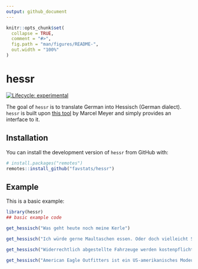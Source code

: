 ```yaml
---
output: github_document
---
```


<!-- README.md is generated from README.Rmd. Please edit that file -->

```r
knitr::opts_chunk$set(
  collapse = TRUE,
  comment = "#>",
  fig.path = "man/figures/README-",
  out.width = "100%"
)
```

# hessr

<!-- badges: start -->
[![Lifecycle: experimental](https://img.shields.io/badge/lifecycle-experimental-orange.svg)](https://www.tidyverse.org/lifecycle/#experimental)
<!-- badges: end -->

The goal of `hessr` is to translate German into Hessisch (German dialect). `hessr` is built upon [this tool](https://www.xn--versetter-z7a.de/) by Marcel Meyer and simply provides an interface to it.

## Installation

You can install the development version of `hessr` from GitHub with:

``` r
# install.packages("remotes")
remotes::install_github("favstats/hessr")
```

## Example

This is a basic example:

```r
library(hessr)
## basic example code
```


```r
get_hessisch("Was geht heute noch meine Kerle")
```


```r
get_hessisch("Ich würde gerne Maultaschen essen. Oder doch vielleicht Spätzle mit Soße.")
```

```r
get_hessisch("Widerrechtlich abgestellte Fahrzeuge werden kostenpflichtig abgeschleppt.")
```

```r
get_hessisch("American Eagle Outfitters ist ein US-amerikanisches Modeunternehmen mit Hauptsitz in Pittsburgh im Bundesstaat Pennsylvania. Das Unternehmen vertreibt Bekleidung für die Zielgruppe der 15- bis 25-jährigen Männer und Frauen.")

```

